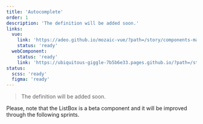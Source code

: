 ```yaml
---
title: 'Autocomplete'
order: 1
description: 'The definition will be added soon.'
links:
  vue:
    link: 'https://adeo.github.io/mozaic-vue/?path=/story/components-mautocomplete'
    status: 'ready'
  webComponent:
    status: 'ready'
    link: 'https://ubiquitous-giggle-7b5b6e33.pages.github.io/?path=/story/components-autocomplete'
status:
  scss: 'ready'
  figma: 'ready'
---
```


> The definition will be added soon.

<Highlight theme="warning" title="Work in progress">
  Please, note that the ListBox is a beta component and it will be improved
  through the following sprints.
</Highlight>

<Preview path="default" nude />
